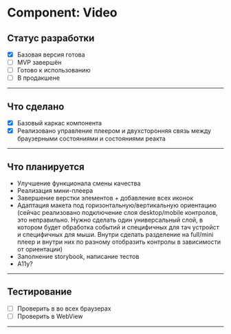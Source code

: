# Component: Video

## Статус разработки

- [x] Базовая версия готова
- [ ] MVP завершён
- [ ] Готово к использованию
- [ ] В продакшене

---

## Что сделано

- [x] Базовый каркас компонента
- [x] Реализовано управление плеером и двухсторонняя связь между браузерными состояниями и состояниями реакта

---

## Что планируется

- Улучшение функционала смены качества
- Реализация мини-плеера
- Завершение верстки элементов + добавление всех иконок
- Адаптация макета под горизонтальную/вертикальную ориентацию (сейчас реализовано подключение слоя desktop/mobile контролов, это неправильно. Нужно сделать один универсальный слой, в котором будет обработка событий и специфичных для тач устройст и специфичных для мыши. Внутри сделать разделение на full/mini плеер и внутри них по разному отобразить контролы в зависимости от ориентации)
- Заполнение storybook, написание тестов
- A11y?

---

## Тестирование

- [ ] Проверить в во всех браузерах
- [ ] Проверить в WebView

---
